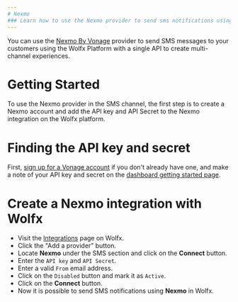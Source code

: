 ```yaml
---
# Nexmo
### Learn how to use the Nexmo provider to send sms notifications using Wolfx
---
```


You can use the [Nexmo By Vonage](https://www.vonage.com/) provider to send SMS messages to your customers using the Wolfx Platform with a single API to create multi-channel experiences.

# Getting Started

To use the Nexmo provider in the SMS channel, the first step is to create a Nexmo account and add the API key and API Secret to the Nexmo integration on the Wolfx platform.

# Finding the API key and secret

First, [sign up for a Vonage account](https://ui.idp.vonage.com/ui/auth/login) if you don't already have one, and make a note of your API key and secret on the [dashboard getting started page](https://dashboard.nexmo.com/getting-started-guide).

# Create a Nexmo integration with Wolfx

- Visit the [Integrations](https://web.novu.co/integrations?utm_campaign=docs-sms-nexmo) page on Wolfx.
- Click the "Add a provider" button.
- Locate **Nexmo** under the SMS section and click on the **Connect** button.
- Enter the `API key` and `API Secret`.
- Enter a valid `From` email address.
- Click on the `Disabled` button and mark it as `Active`.
- Click on the **Connect** button.
- Now it is possible to send SMS notifications using **Nexmo** in Wolfx.